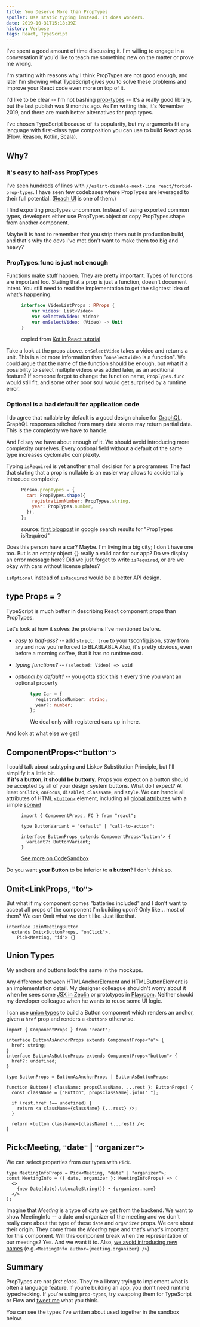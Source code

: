 ```yaml
---
title: You Deserve More than PropTypes
spoiler: Use static typing instead. It does wonders.
date: 2019-10-31T15:18:39Z
history: Verbose
tags: React, TypeScript
---
```


<Epistemic effort>
  I've spent a good amount of time discussing it. I'm willing to engage in a
  conversation if you'd like to teach me something new on the matter or prove me
  wrong.
</Epistemic>

I'm starting with reasons why I think PropTypes are not good enough, and later
I'm showing what TypeScript gives you to solve these problems and
improve your React code even more on top of it.

I'd like to be clear -- I'm not bashing [prop-types](https://www.npmjs.com/package/prop-types) --
It's a really good library, but the last publish was 9 months ago.
As I'm writing this, it's November 2019, and there are much better
alternatives for prop types.

I've chosen TypeScript because of its popularity,
but my arguments fit any language with first-class type composition you
can use to build React apps (Flow, Reason, Kotlin, Scala).

## Why?

### It's easy to half-ass PropTypes

I've seen hundreds of lines with `//eslint-disable-next-line react/forbid-prop-types`.
I have seen few codebases where PropTypes are leveraged to their full potential.
([Reach UI](https://github.com/reach/reach-ui/blob/master/packages/tabs/src/index.js#L68)
is one of them.)

I find exporting propTypes uncommon.
Instead of using exported common types, developers either use PropTypes.object
or copy PropTypes.shape from another component.

Maybe it is hard to remember that you strip them out in production build,
and that's why the devs I've met don't want to make them too big and heavy?

### PropTypes.func is just not enough

Functions make stuff happen. They are pretty important.
Types of functions are important too.
Stating that a prop is just a function, doesn't document intent.
You still need to read the implementation to get the slightest idea of what's happening.

<figure>

```kt
interface VideoListProps : RProps {
    var videos: List<Video>
    var selectedVideo: Video?
    var onSelectVideo: (Video) -> Unit
}
```

<figcaption>

copied from [Kotlin React tutorial](https://play.kotlinlang.org/hands-on/Building%20Web%20Applications%20with%20React%20and%20Kotlin%20JS/05_Working_Together_Composing_Components)

</figcaption>

</figure>

Take a look at the props above. `onSelectVideo` takes a video and returns a unit.
This is a lot more information than "`onSelectVideo` is a function".
We could argue that the name of the function should be enough,
but what if a possibility to select multiple videos was added later,
as an additional feature?
If someone forgot to change the function name, `PropTypes.func` would still fit,
and some other poor soul would get surprised by a runtime error.

### Optional is a bad default for application code

I do agree that nullable by default is a good design choice for
[GraphQL](https://github.com/graphql/graphql-spec/issues/63).
GraphQL responses stitched from many data stores may return partial data.
This is the complexity we have to handle.

And I'd say we have about enough of it. We should avoid introducing more complexity
ourselves. Every optional field without a default of the same type increases
cyclomatic complexity.

Typing `isRequired` is yet another small decision for a programmer. The fact that stating
that a prop is nullable is an easier way allows to accidentally introduce complexity.

<figure>

```js
Person.propTypes = {
  car: PropTypes.shape({
    registrationNumber: PropTypes.string,
    year: PropTypes.number,
  }),
};
```

<figcaption>

source: [first blogpost](https://codeburst.io/validating-props-easily-with-react-proptypes-96e80208207)
in google search results for "PropTypes isRequired"

</figcaption>

</figure>

Does this person have a car? Maybe. I'm living in a big city; I don't have one too.
But is an empty object `{}` really a valid car for our app?
Do we display an error message here? Did we just forget to write `isRequired`, or are we
okay with cars without license plates?

`isOptional` instead of `isRequired` would be a better API design.

## type Props = ?

TypeScript is much better in describing React component props than PropTypes.

Let's look at how it solves the problems I've mentioned before.

- _easy to half-ass?_ -- add `strict: true` to your tsconfig.json,
  stray from `any` and now you're forced to BLABLABLA
  Also, it's pretty obvious, even before a morning coffee, that it has no runtime cost.
- _typing functions?_ -- `(selected: Video) => void`
- _optional by default?_ -- you gotta stick this `?` every time you want an optional property

  <figure>

  ```ts
  type Car = {
    registrationNumber: string;
    year?: number;
  };
  ```

  <figcaption>We deal only with registered cars up in here.</figcaption>

  </figure>

And look at what else we get!

## ComponentProps<`"`button`"`>

I could talk about subtyping and Liskov Substitution Principle,
but I'll simplify it a little bit. \
**If it's a button, it should be buttony.**
Props you expect on a button should be accepted by all of your design
system buttons. What do I expect?
At least `onClick`, `onFocus`, `disabled`, `className`, and `style`.
We can handle all attributes of HTML [`<button>`](https://developer.mozilla.org/en-US/docs/Web/HTML/Element/button)
element, including all [global attributes](https://developer.mozilla.org/en-US/docs/Web/HTML/Global_attributes)
with a simple [spread](https://reactpatterns.com/#jsx-spread-attributes)

<figure>

```tsx
import { ComponentProps, FC } from "react";

type ButtonVariant = "default" | "call-to-action";

interface ButtonProps extends ComponentProps<"button"> {
  variant?: ButtonVariant;
}
```

<figcaption>

[See more on CodeSandbox](https://codesandbox.io/embed/github/hasparus/componentprops-example/tree/master/)

</figcaption>

</figure>

Do you want **your Button** to be inferior to **a button**? I don't think so.

## Omit<LinkProps, `"`to`"`>

But what if my component comes "batteries included" and I don't want to accept all props
of the component I'm building upon? Only like... most of them? We can Omit what we don't
like. Just like that.

```tsx
interface JoinMeetingButton
  extends Omit<ButtonProps, "onClick">,
    Pick<Meeting, "id"> {}
```

## Union Types

My anchors and buttons look the same in the mockups.

Any difference between HTMLAnchorElement and HTMLButtonElement is an implementation detail.
My designer colleague shouldn't worry about it when he sees some [JSX in Zeplin]
or prototypes in [Playroom]. Neither should my developer colleague when he wants to reuse
some UI logic.

I can use [union types] to build a Button component which renders an anchor, given a `href`
prop and renders a `<button>` otherwise.

[union types]: https://www.typescriptlang.org/docs/handbook/advanced-types.html#union-types

```tsx
import { ComponentProps } from "react";

interface ButtonAsAnchorProps extends ComponentProps<"a"> {
  href: string;
}
interface ButtonAsButtonProps extends ComponentProps<"button"> {
  href?: undefined;
}

type ButtonProps = ButtonAsAnchorProps | ButtonAsButtonProps;

function Button({ className: propsClassName, ...rest }: ButtonProps) {
  const className = ["Button", propsClassName].join(" ");

  if (rest.href !== undefined) {
    return <a className={className} {...rest} />;
  }

  return <button className={className} {...rest} />;
}
```

[playroom]: https://github.com/seek-oss/playroom
[jsx in zeplin]: https://blog.zeplin.io/introducing-connected-components-components-in-design-and-code-in-harmony-aa894ed5bd95

## Pick<Meeting, `"`date`"` | `"`organizer`"`>

We can select properties from our types with `Pick`.

```tsx
type MeetingInfoProps = Pick<Meeting, "date" | "organizer">;
const MeetingInfo = ({ date, organizer }: MeetingInfoProps) => (
  <>
    {new Date(date).toLocaleString()} • {organizer.name}
  </>
);
```

Imagine that _Meeting_ is a type of data we get from the backend.
We want to show MeetingInfo -- a date and organizer of the meeting and
we don't really care about the type of these `date` and `organizer` props.
We care about their origin. They come from the _Meeting_ type and that's what's
important for this component. Will this component break when the representation
of our meetings? Yes. And we want it to. Also, [we avoid introducing new names]
(e.g.`<MeetingInfo author={meeting.organizer} />`).

[we avoid introducing new names]: https://www.swyx.io/writing/how-to-name-things/#not-naming-things-aug-2019-edit

## Summary

PropTypes are not _first class_. They're a library trying to implement what
is often a language feature. If you're building an app, you don't need runtime typechecking.
If you're using `prop-types`, try swapping them for TypeScript or Flow and
[tweet me](https://twitter.com/hasparus) what you think.

You can see the types I've written about used together in the sandbox below.

<CodesandboxIframe
  src="https://codesandbox.io/embed/github/hasparus/componentprops-omit-tagged-union-button/tree/master/?fontsize=14&hidenavigation=1&runonclick=1"
  title="componentprops-omit-and-tagged-union"
/>
